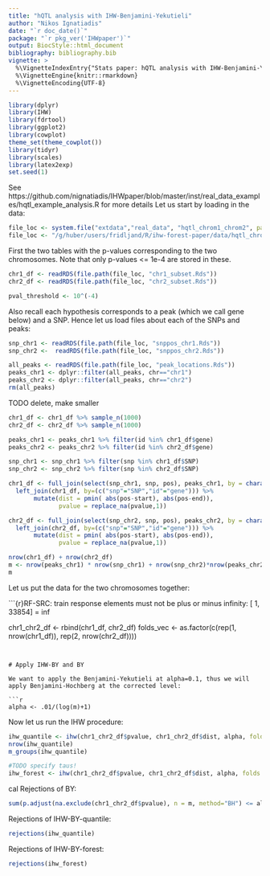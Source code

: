 ```yaml
---
title: "hQTL analysis with IHW-Benjamini-Yekutieli"
author: "Nikos Ignatiadis"
date: "`r doc_date()`"
package: "`r pkg_ver('IHWpaper')`"
output: BiocStyle::html_document
bibliography: bibliography.bib
vignette: >
  %\VignetteIndexEntry{"Stats paper: hQTL analysis with IHW-Benjamini-Yekutieli"}
  %\VignetteEngine{knitr::rmarkdown}
  %\VignetteEncoding{UTF-8}
---
```



```r
library(dplyr)
library(IHW)
library(fdrtool)
library(ggplot2)
library(cowplot)
theme_set(theme_cowplot())
library(tidyr)
library(scales)
library(latex2exp)
set.seed(1)
```
See https://github.com/nignatiadis/IHWpaper/blob/master/inst/real_data_examples/hqtl_example_analysis.R for more details
Let us start by loading in the data:

```r
file_loc <- system.file("extdata","real_data", "hqtl_chrom1_chrom2", package = "IHWpaper")
file_loc <- "/g/huber/users/fridljand/R/ihw-forest-paper/data/hqtl_chrom1_chrom2/"
```

First the two tables with the p-values corresponding to the two chromosomes. Note that only p-values <= 1e-4 are stored in these.
```r
chr1_df <- readRDS(file.path(file_loc, "chr1_subset.Rds"))
chr2_df <- readRDS(file.path(file_loc, "chr2_subset.Rds"))
```

```r
pval_threshold <- 10^(-4)
```

Also recall each hypothesis corresponds to a peak (which we call gene below) and a SNP. Hence let us load files about each of the SNPs and peaks:

```r
snp_chr1 <- readRDS(file.path(file_loc, "snppos_chr1.Rds"))
snp_chr2 <-  readRDS(file.path(file_loc, "snppos_chr2.Rds"))

all_peaks <- readRDS(file.path(file_loc, "peak_locations.Rds"))
peaks_chr1 <- dplyr::filter(all_peaks, chr=="chr1")
peaks_chr2 <- dplyr::filter(all_peaks, chr=="chr2")
rm(all_peaks)
```

TODO delete, make smaller
```r
chr1_df <- chr1_df %>% sample_n(1000)
chr2_df <- chr2_df %>% sample_n(1000)

peaks_chr1 <- peaks_chr1 %>% filter(id %in% chr1_df$gene)
peaks_chr2 <- peaks_chr2 %>% filter(id %in% chr2_df$gene)

snp_chr1 <- snp_chr1 %>% filter(snp %in% chr1_df$SNP)
snp_chr2 <- snp_chr2 %>% filter(snp %in% chr2_df$SNP)
```

```r
chr1_df <- full_join(select(snp_chr1, snp, pos), peaks_chr1, by = character()) %>%
  left_join(chr1_df, by=(c("snp"="SNP","id"="gene"))) %>%
       mutate(dist = pmin( abs(pos-start), abs(pos-end)),
              pvalue = replace_na(pvalue,1))

chr2_df <- full_join(select(snp_chr2, snp, pos), peaks_chr2, by = character()) %>%
  left_join(chr2_df, by=(c("snp"="SNP","id"="gene"))) %>%
       mutate(dist = pmin( abs(pos-start), abs(pos-end)),
              pvalue = replace_na(pvalue,1))
```

```r
nrow(chr1_df) + nrow(chr2_df)
m <- nrow(peaks_chr1) * nrow(snp_chr1) + nrow(snp_chr2)*nrow(peaks_chr2)
m 
```

Let us put the data for the two chromosomes together:

```{r}RF-SRC:  train response elements must not be plus or minus infinity:  [         1,      33854] =          inf 

chr1_chr2_df <- rbind(chr1_df, chr2_df)
folds_vec <- as.factor(c(rep(1, nrow(chr1_df)), rep(2, nrow(chr2_df))))
```


# Apply IHW-BY and BY

We want to apply the Benjamini-Yekutieli at alpha=0.1, thus we will apply Benjamini-Hochberg at the corrected level:

```r
alpha <- .01/(log(m)+1)
```

Now let us run the IHW procedure:
```r
ihw_quantile <- ihw(chr1_chr2_df$pvalue, chr1_chr2_df$dist, alpha, folds = folds_vec)
nrow(ihw_quantile)
m_groups(ihw_quantile)
```

```r
#TODO specify taus!
ihw_forest <- ihw(chr1_chr2_df$pvalue, chr1_chr2_df$dist, alpha, folds = folds_vec, stratification_method = "forest", ntaus = 1, ntrees = 1)
```

cal
Rejections of BY:

```r
sum(p.adjust(na.exclude(chr1_chr2_df$pvalue), n = m, method="BH") <= alpha)
```

Rejections of IHW-BY-quantile:

```r
rejections(ihw_quantile)
```
Rejections of IHW-BY-forest:

```r
rejections(ihw_forest)
```
